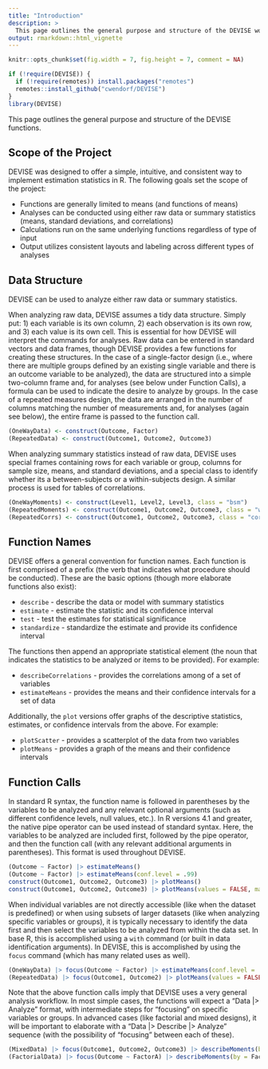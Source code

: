 ```yaml
---
title: "Introduction"
description: >
  This page outlines the general purpose and structure of the DEVISE workflow.
output: rmarkdown::html_vignette
---
```


```r
knitr::opts_chunk$set(fig.width = 7, fig.height = 7, comment = NA)
```

```r
if (!require(DEVISE)) {
  if (!require(remotes)) install.packages("remotes")
  remotes::install_github("cwendorf/DEVISE")
}
library(DEVISE)
```

This page outlines the general purpose and structure of the DEVISE functions.

## Scope of the Project

DEVISE was designed to offer a simple, intuitive, and consistent way to implement estimation statistics in R. The following goals set the scope of the project:

- Functions are generally limited to means (and functions of means)
- Analyses can be conducted using either raw data or summary statistics (means, standard deviations, and correlations)
- Calculations run on the same underlying functions regardless of type of input
- Output utilizes consistent layouts and labeling across different types of analyses

## Data Structure

DEVISE can be used to analyze either raw data or summary statistics.

When analyzing raw data, DEVISE assumes a tidy data structure. Simply put: 1) each variable is its own column, 2) each observation is its own row, and 3) each value is its own cell. This is essential for how DEVISE will interpret the commands for analyses. Raw data can be entered in standard vectors and data frames, though DEVISE provides a few functions for creating these structures. In the case of a single-factor design (i.e., where there are multiple groups defined by an existing single variable and there is an outcome variable to be analyzed), the data are structured into a simple two-column frame and, for analyses (see below under Function Calls), a formula can be used to indicate the desire to analyze by groups. In the case of a repeated measures design, the data are arranged in the number of columns matching the number of measurements and, for analyses (again see below), the entire frame is passed to the function call.
```r
(OneWayData) <- construct(Outcome, Factor)
(RepeatedData) <- construct(Outcome1, Outcome2, Outcome3)
```

When analyzing summary statistics instead of raw data, DEVISE uses special frames containing rows for each variable or group, columns for sample size, means, and standard deviations, and a special class to identify whether its a between-subjects or a within-subjects design. A similar process is used for tables of correlations.
```r
(OneWayMoments) <- construct(Level1, Level2, Level3, class = "bsm")
(RepeatedMoments) <- construct(Outcome1, Outcome2, Outcome3, class = "wsm")
(RepeatedCorrs) <- construct(Outcome1, Outcome2, Outcome3, class = "cor")
```

## Function Names

DEVISE offers a general convention for function names. Each function is first comprised of a prefix (the verb that indicates what procedure should be conducted). These are the basic options (though more elaborate functions also exist):

- `describe` - describe the data or model with summary statistics
- `estimate` - estimate the statistic and its confidence interval
- `test` - test the estimates for statistical significance
- `standardize` - standardize the estimate and provide its confidence interval

The functions then append an appropriate statistical element (the noun that indicates the statistics to be analyzed or items to be provided). For example:

- `describeCorrelations` - provides the correlations among of a set of variables
- `estimateMeans` - provides the means and their confidence intervals for a set of data

Additionally, the `plot` versions offer graphs of the descriptive statistics, estimates, or confidence intervals from the above. For example:

- `plotScatter` - provides a scatterplot of the data from two variables
- `plotMeans` - provides a graph of the means and their confidence intervals

## Function Calls

In standard R syntax, the function name is followed in parentheses by the variables to be analyzed and any relevant optional arguments (such as different confidence levels, null values, etc.). In R versions 4.1 and greater, the native pipe operator can be used instead of standard syntax. Here, the variables to be analyzed are included first, followed by the pipe operator, and then the function call (with any relevant additional arguments in parentheses). This format is used throughout DEVISE.

```r
(Outcome ~ Factor) |> estimateMeans()
(Outcome ~ Factor) |> estimateMeans(conf.level = .99)
construct(Outcome1, Outcome2, Outcome3) |> plotMeans()
construct(Outcome1, Outcome2, Outcome3) |> plotMeans(values = FALSE, main = "Custom Plot Title", col = "darkblue")
```

When individual variables are not directly accessible (like when the dataset is predefined) or when using subsets of larger datasets (like when analyzing specific variables or groups), it is typically necessary to identify the data first and then select the variables to be analyzed from within the data set. In base R, this is accomplished using a `with` command (or built in data identification arguments). In DEVISE, this is accomplished by using the `focus` command (which has many related uses as well).
```r
(OneWayData) |> focus(Outcome ~ Factor) |> estimateMeans(conf.level = .99)
(RepeatedData) |> focus(Outcome1, Outcome2) |> plotMeans(values = FALSE, main = "Custom Plot Title", col = "darkblue")
```

Note that the above function calls imply that DEVISE uses a very general analysis workflow. In most simple cases, the functions will expect a "Data |> Analyze" format, with intermediate steps for "focusing" on specific variables or groups. In advanced cases (like factorial and mixed designs), it will be important to elaborate with a "Data |> Describe |> Analyze" sequence (with the possibility of "focusing" between each of these).
```r
(MixedData) |> focus(Outcome1, Outcome2, Outcome3) |> describeMoments(by = Factor) |> estimateMeans(conf.level = .99)
(FactorialData) |> focus(Outcome ~ FactorA) |> describeMoments(by = FactorB) |> focus(A1, A2) |> plotComparison(values = FALSE, main = "Custom Plot Title", col = "darkblue")
```
